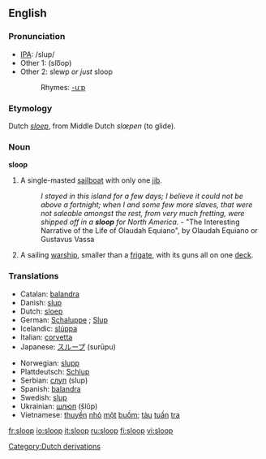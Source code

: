 ==English==
{{wikipedia}}
===Pronunciation===
*[[IPA]]: /slup/
*Other 1: (slo͞op)
*Other 2: slewp ''or just'' sloop
*:Rhymes: [[Rhymes:English:-uːp|-uːp]]
===Etymology===
Dutch ''[[sloep]]'', from Middle Dutch ''slœpen'' (to glide).

===Noun===
'''sloop'''
# A single-masted [[sailboat]] with only one [[jib]].
#:''I stayed in this island for a few days; I believe it could not be above a fortnight; when I and some few more slaves, that were not saleable amongst the rest, from very much fretting, were shipped off in a '''sloop''' for North America.'' - "The Interesting Narrative of the Life of Olaudah Equiano", by Olaudah Equiano or Gustavus Vassa
# A sailing [[warship]], smaller than a [[frigate]], with its guns all on one [[deck]].

===Translations===
{{top}}
*Catalan: [[balandra]] {{f}}
*Danish: [[slup#Danish|slup]]
*Dutch: [[sloep]]
*German: [[Schaluppe]] {{f}}; [[Slup]]
*Icelandic: [[slúppa]]
*Italian: [[corvetta]] {{f}}
*Japanese: [[スループ]] (surūpu)
{{mid}}
*Norwegian: [[slupp]]
*Plattdeutsch: [[Schlup]]
*Serbian: [[слуп]] (slup)
*Spanish: [[balandra]] {{f}}
*Swedish: [[slup#Swedish|slup]]
*Ukrainian: [[шлюп]] (šlǔp)
*Vietnamese: [[thuyền]] [[nhỏ]] [[một]] [[buồm]]; [[tàu]] [[tuần]] [[tra#Vietnamese|tra]]
{{bottom}}

[[Category:Dutch derivations]]

[[fr:sloop]]
[[io:sloop]]
[[it:sloop]]
[[ru:sloop]]
[[fi:sloop]]
[[vi:sloop]]